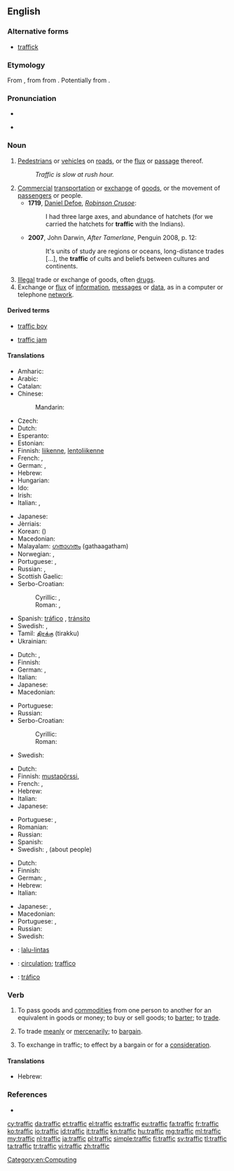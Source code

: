 ==English==
{{wikipedia}}

===Alternative forms===
* [[traffick]]

===Etymology===
From {{etyl|frm|en}} {{term|trafique||traffic|lang=frm}}, from {{etyl|it|en}} {{term|traffico||traffic|lang=it}} from {{etyl|it|en}} {{term|trafficare||to carry on trade|lang=it}}. Potentially from {{etyl|VL.|en}} {{recons|transfricare||to rub across|lang=la}}.

===Pronunciation===
* {{audio|en-us-traffic.ogg|Audio (US)}}

* {{rhymes|æfɪk}}

===Noun===
{{en-noun|-}}

# [[pedestrian|Pedestrians]] or [[vehicle]]s on [[road]]s, or the [[flux]] or [[passage]] thereof.
#: ''Traffic is slow at rush hour.''
# [[commercial|Commercial]] [[transportation]] or [[exchange]] of [[goods]], or the movement of [[passenger]]s or people.
#* '''1719''', [[w:Daniel Defoe|Daniel Defoe]], ''[[w:Robinson Crusoe|Robinson Crusoe]]'':
#*: I had three large axes, and abundance of hatchets (for we carried the hatchets for '''traffic''' with the Indians).
#* '''2007''', John Darwin, ''After Tamerlane'', Penguin 2008, p. 12:
#*: It's units of study are regions or oceans, long-distance trades [...], the '''traffic''' of cults and beliefs between cultures and continents.
# [[illegal|Illegal]] trade or exchange of goods, often [[drug]]s.
# Exchange or [[flux]] of [[information]], [[message]]s or [[data]], as in a computer or telephone [[network]].

====Derived terms====
{{rel-top|Terms derived from ''traffic'' (noun)}}
* [[traffic boy]]
{{rel-mid}}
* [[traffic jam]]
{{rel-bottom}}

====Translations====
{{trans-top|pedestrians or vehicles on roads or on the air}}
* Amharic: {{t-|am|ትራፊክ|tr=trafik|sc=Ethi}}
* Arabic: {{t-|ar|مرور|m|tr=murūr}}
* Catalan: {{t-|ca|tràfic|m}}
* Chinese:
*: Mandarin: {{t-|cmn|交通|tr=jiāotōng|sc=Hani}}
* Czech: {{t+|cs|doprava|f}}
* Dutch: {{t+|nl|verkeer|n}}
* Esperanto: {{t-|eo|trafiko}}
* Estonian: {{t-|et|liiklus}}
* Finnish: [[liikenne]], [[lentoliikenne]]
* French: {{t+|fr|circulation|f}}, {{t+|fr|trafic|m}}
* German: {{t+|de|Verkehr|m}}, {{t-|de|Personenverkehr|m}}
* Hebrew: {{t+|he|תנועה|f|tr=t'nu'á|alt=תְּנוּעָה}}
* Hungarian: {{t+|hu|forgalom}}
* Ido: {{t+|io|trafiko}}
* Irish: {{t-|ga|trácht|m}}
* Italian: {{t+|it|traffico|m}},  {{t-|it|viabilità|f}}
{{trans-mid}}
* Japanese: {{t+|ja|交通|tr=こうつう, kōtsū|sc=Jpan}}
* Jèrriais: {{tø|roa-jer|trafi|m}}
* Korean: {{t+|ko|교통|tr=gyotong|sc=Kore}} ({{t+|ko|交通|sc=Kore}})
* Macedonian: {{t-|mk|сообраќај|m|tr=soóbraḱaj}}
* Malayalam: [[ഗതാഗതം]] (gathaagatham)
* Norwegian: {{t-|no|trafikk|m}},  {{t-|no|ferdsel}}
* Portuguese: {{t+|pt|tráfego|m}}, {{t+|pt|trânsito|m}}
* Russian: {{t+|ru|движение|n|tr=dvižénije}},  {{qualifier|slang}} {{t+|ru|трафик|m|tr=tráfik}}
* Scottish Gaelic: {{t-|gd|trafaig|f}}
* Serbo-Croatian:
*: Cyrillic: {{t-|sh|саобраћај|m}}, {{t-|sh|промет|m}}
*: Roman: {{t-|sh|saobraćaj|m}}, {{t-|sh|promet|m}}
* Spanish: [[tráfico]] {{m}}, [[tránsito]] {{m}} {{qualifier|Latin America}}
* Swedish: {{t+|sv|trafik|c}}, {{t-|sv|samfärdsel|c}}
* Tamil: [[திரக்கு]] (tirakku)
* Ukrainian: {{t+|uk|рух|m|tr=rux|sc=Cyrl}}
{{trans-bottom}}

{{trans-top|commercial transportation or exchange of goods}}
* Dutch: {{t+|nl|handel|m}}, {{t+|nl|verkeer|n}}
* Finnish: {{t+|fi|kauppa}}
* German: {{t+|de|Verkehr|m}}, {{t-|de|Warenverkehr|m}}
* Italian: {{t+|it|traffico|m}}
* Japanese: {{t+|ja|取引|tr=とりひき, torihiki|sc=Jpan}}
* Macedonian: {{t-|mk|промет|m|tr=prómet}}
{{trans-mid}}
* Portuguese: {{t+|pt|tráfego|m}}
* Russian: {{t+|ru|торговля|f|tr=torgóvlja}}
* Serbo-Croatian:
*: Cyrillic: {{t-|sh|промет|m}}
*: Roman: {{t-|sh|promet|m}}
* Swedish: {{t+|sv|handel|c}}
{{trans-bottom}}

{{trans-top|illegal trade or exchange of goods, often drugs}}
* Dutch: {{t-|nl|zwarte handel|m}}
* Finnish: [[mustapörssi]], {{t-|fi|mustapörssi}}
* French: {{t+|fr|traite|f}}, {{t+|fr|trafic|m}}
* Hebrew: {{t-|he|סחר|m|tr=sákhar|sc=Hebr}}
* Italian: {{t+|it|tratta|f}}
* Japanese: {{t+|ja|取引|tr=とりひき, torihiki|sc=Jpan}}
{{trans-mid}}
* Portuguese: {{t+|pt|trata|f}}, {{t+|pt|tráfico|m}}
* Romanian: {{t-|ro|trata|f}}
* Russian: {{t+|ru|торговля|f|tr=torgóvlja}}
* Spanish: {{t-|es|trata|f}}
* Swedish: {{t-|sv|illegal handel|c}}, {{t+|sv|trafficking|c}} (about people)
{{trans-bottom}}

{{trans-top|exchange or flux of information, messages or data}}
* Dutch: {{t+|nl|verkeer|n}}
* Finnish: {{t+|fi|tietoliikenne}}
* German: {{t+|de|Verkehr|m}}, {{t-|de|Datenverkehr|m}}
* Hebrew: {{t-|he|עומס|m|tr=ómes|sc=Hebr}}
* Italian: {{t+|it|traffico|m}}
{{trans-mid}}
* Japanese: {{t-|ja|交信|tr=こうしん, kōshin|sc=Jpan}}, {{t+|ja|トラフィック|tr=torafikku|sc=Jpan}}
* Macedonian: {{t-|mk|сообраќај|m|tr=soóbraḱaj}}
* Portuguese: {{t+|pt|tráfego|m}}, {{t+|pt|trânsito|m}}
* Russian: {{t+|ru|трафик|m|tr=tráfik}}
* Swedish: {{t+|sv|trafik|c}}
{{trans-bottom}}

{{checktrans-top}}
* {{ttbc|id}}: [[lalu-lintas]]
* {{ttbc|ia}}: [[circulation]]; [[traffico]]
* {{ttbc|es}}: [[tráfico]] {{m}}
{{trans-bottom}}

===Verb===
{{en-verb|traffick|ing}}

# {{context|intransitive|lang=en}} To pass goods and [[commodity|commodities]] from one person to another for an equivalent in goods or money; to buy or sell goods; to [[barter]]; to [[trade]].
# {{context|intransitive|lang=en}} To trade [[meanly]] or [[mercenarily]]; to [[bargain]].
# {{context|transitive|lang=en}} To exchange in traffic; to effect by a bargain or for a [[consideration]].

====Translations====
{{trans-top|To pass goods and commodities from one person to another for an equivalent in goods or money}}
* Hebrew: {{t-|he|סחר|tr=sakhár|sc=Hebr}}
{{trans-mid}}
{{trans-bottom}}

{{trans-top|To trade meanly or mercenarily;}}
{{trans-mid}}
{{trans-bottom}}

{{trans-top|To exchange in traffic; to effect by a bargain or for a consideration}}
{{trans-mid}}
{{trans-bottom}}

===References===
* {{R:Webster 1913}}

[[Category:en:Computing]]

[[cy:traffic]]
[[da:traffic]]
[[et:traffic]]
[[el:traffic]]
[[es:traffic]]
[[eu:traffic]]
[[fa:traffic]]
[[fr:traffic]]
[[ko:traffic]]
[[io:traffic]]
[[id:traffic]]
[[it:traffic]]
[[kn:traffic]]
[[hu:traffic]]
[[mg:traffic]]
[[ml:traffic]]
[[my:traffic]]
[[nl:traffic]]
[[ja:traffic]]
[[pl:traffic]]
[[simple:traffic]]
[[fi:traffic]]
[[sv:traffic]]
[[tl:traffic]]
[[ta:traffic]]
[[tr:traffic]]
[[vi:traffic]]
[[zh:traffic]]